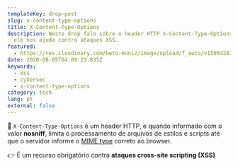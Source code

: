 ```yaml
---
templateKey: drop-post
slug: x-content-type-options
title: X-Content-Type-Options
description: Neste drop falo sobre o header HTTP X-Content-Type-Options e como
  ele nos ajuda contra ataques XSS.
featured:
  - https://res.cloudinary.com/beto-muniz/image/upload/f_auto/v1596428358/X-Content-Type-Options_fjeogz.png
date: 2020-08-05T04:09:23.835Z
keywords:
  - xss
  - cybersec
  - x-content-type-options
category: tech
lang: pt
external: false
---
```


<Drop>

📝 `X-Content-Type-Options` é um header HTTP, e quando informado com o valor **nosniff**, limita o processamento de arquivos de estilos e scripts até que o servidor informe o [MIME type](https://developer.mozilla.org/pt-BR/docs/Web/HTTP/Basico_sobre_HTTP/MIME_types) correto ao browser.

👉 É um recurso obrigatório contra **ataques cross-site scripting (XSS)**

</Drop>